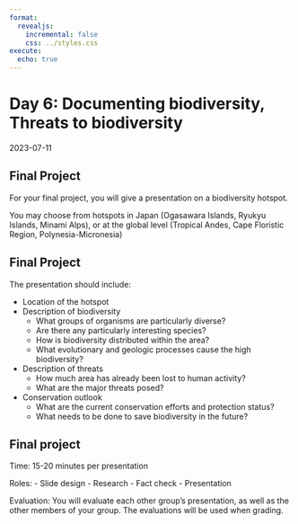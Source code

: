 ```yaml
---
format:
  revealjs:
    incremental: false
    css: ../styles.css
execute: 
  echo: true
---
```


# Day 6: Documenting biodiversity, Threats to biodiversity

2023-07-11

## Final Project

For your final project, you will give a presentation on a biodiversity hotspot.

You may choose from hotspots in Japan (Ogasawara Islands, Ryukyu Islands, Minami Alps), or at the global level (Tropical Andes, Cape Floristic Region, Polynesia-Micronesia)

## Final Project

The presentation should include:

- Location of the hotspot
- Description of biodiversity
  - What groups of organisms are particularly diverse?
  - Are there any particularly interesting species?
  - How is biodiversity distributed within the area?
  - What evolutionary and geologic processes cause the high biodiversity?
- Description of threats
  - How much area has already been lost to human activity?
  - What are the major threats posed?
- Conservation outlook
  - What are the current conservation efforts and protection status?
  - What needs to be done to save biodiversity in the future?

## Final project

Time: 15-20 minutes per presentation

Roles:
  - Slide design
  - Research
  - Fact check
  - Presentation

Evaluation: You will evaluate each other group's presentation, as well as the other members of your group. The evaluations will be used when grading.

